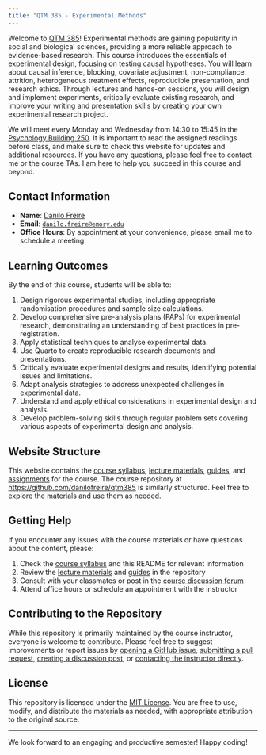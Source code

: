 ```yaml
---
title: "QTM 385 - Experimental Methods"
---
```


Welcome to [QTM 385](https://github.com/danilofreire/qtm385)! Experimental methods are gaining popularity in social and biological sciences, providing a more reliable approach to evidence-based research. This course introduces the essentials of experimental design, focusing on testing causal hypotheses. You will learn about causal inference, blocking, covariate adjustment, non-compliance, attrition, heterogeneous treatment effects, reproducible presentation, and research ethics. Through lectures and hands-on sessions, you will design and implement experiments, critically evaluate existing research, and improve your writing and presentation skills by creating your own experimental research project.

We will meet every Monday and Wednesday from 14:30 to 15:45 in the [Psychology Building 250](https://maps.app.goo.gl/6kwYR7GvRiLp7oXi9). It is important to read the assigned readings before class, and make sure to check this website for updates and additional resources. If you have any questions, please feel free to contact me or the course TAs. I am here to help you succeed in this course and beyond.

## Contact Information

- **Name**: [Danilo Freire](https://danilofreire.github.io/)
- **Email**: [`danilo.freire@emory.edu`](mailto:danilo.freire@emory.edu)
- **Office Hours**: By appointment at your convenience, please email me to schedule a meeting

## Learning Outcomes

By the end of this course, students will be able to:

1. Design rigorous experimental studies, including appropriate randomisation procedures and sample size calculations.
2. Develop comprehensive pre-analysis plans (PAPs) for experimental research, demonstrating an understanding of best practices in pre-registration.
3. Apply statistical techniques to analyse experimental data.
4. Use Quarto to create reproducible research documents and presentations.
5. Critically evaluate experimental designs and results, identifying potential issues and limitations.
6. Adapt analysis strategies to address unexpected challenges in experimental data.
7. Understand and apply ethical considerations in experimental design and analysis.
8. Develop problem-solving skills through regular problem sets covering various aspects of experimental design and analysis.

## Website Structure

This website contains the [course syllabus](https://danilofreire.github.io/qtm385/syllabus.html), [lecture materials](https://danilofreire.github.io/qtm385/lectures.html), [guides](https://danilofreire.github.io/qtm385/guides.html), and [assignments](https://danilofreire.github.io/qtm385/assignments.html) for the course. The course repository at <https://github.com/danilofreire/qtm385> is similarly structured. Feel free to explore the materials and use them as needed.

## Getting Help

If you encounter any issues with the course materials or have questions about the content, please:

1. Check the [course syllabus](https://danilofreire.github.io/qtm385/syllabus.html) and this README for relevant information
2. Review the [lecture materials](https://danilofreire.github.io/qtm385/lectures.html) and [guides](https://danilofreire.github.io/qtm385/guides.html) in the repository
3. Consult with your classmates or post in the [course discussion forum](https://github.com/danilofreire/qtm385/discussions)
4. Attend office hours or schedule an appointment with the instructor

## Contributing to the Repository

While this repository is primarily maintained by the course instructor, everyone is welcome to contribute. Please feel free to suggest improvements or report issues by [opening a GitHub issue](https://github.com/danilofreire/qtm350/issues), [submitting a pull request](https://github.com/danilofreire/qtm350/pulls), [creating a discussion post](https://github.com/danilofreire/qtm350/discussions), or [contacting the instructor directly](mailto:danilo.freire@emory.edu).

## License

This repository is licensed under the [MIT License](https://github.com/danilofreire/qtm350/blob/main/LICENSE.md). You are free to use, modify, and distribute the materials as needed, with appropriate attribution to the original source.

-----

We look forward to an engaging and productive semester! Happy coding! 
